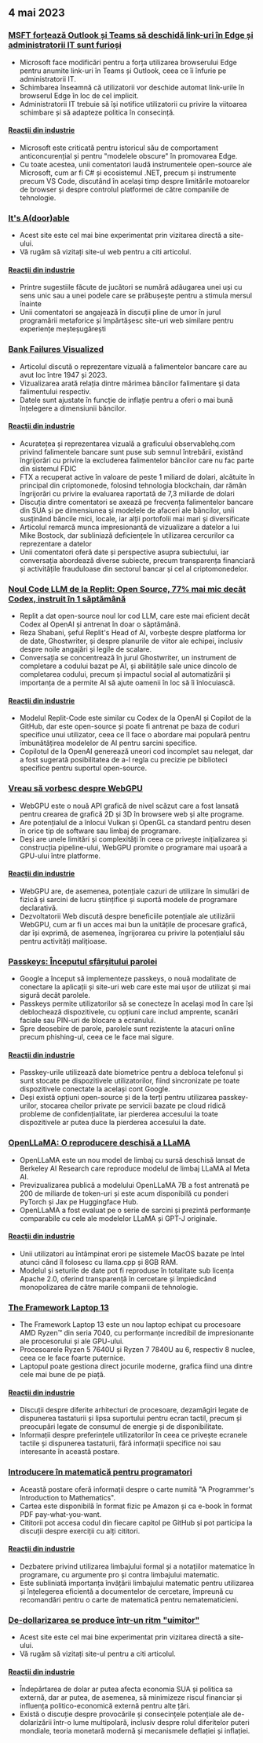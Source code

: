 

<CallToAction />

<Steps>

## 4 mai 2023

### [MSFT forțează Outlook și Teams să deschidă link-uri în Edge și administratorii IT sunt furioși](https://www.theverge.com/2023/5/3/23709297/microsoft-edge-force-outlook-teams-web-links-open)

- Microsoft face modificări pentru a forța utilizarea browserului Edge pentru anumite link-uri în Teams și Outlook, ceea ce îi înfurie pe administratorii IT.
- Schimbarea înseamnă că utilizatorii vor deschide automat link-urile în browserul Edge în loc de cel implicit.
- Administratorii IT trebuie să își notifice utilizatorii cu privire la viitoarea schimbare și să adapteze politica în consecință.

#### [Reacții din industrie](http://news.ycombinator.com/item?id=35800158)

- Microsoft este criticată pentru istoricul său de comportament anticoncurențial și pentru "modelele obscure" în promovarea Edge.
- Cu toate acestea, unii comentatori laudă instrumentele open-source ale Microsoft, cum ar fi C# și ecosistemul .NET, precum și instrumente precum VS Code, discutând în același timp despre limitările motoarelor de browser și despre controlul platformei de către companiile de tehnologie.

### [It's A(door)able](https://ncase.me/door/)

- Acest site este cel mai bine experimentat prin vizitarea directă a site-ului.
- Vă rugăm să vizitați site-ul web pentru a citi articolul.

#### [Reacții din industrie](http://news.ycombinator.com/item?id=35800492)

- Printre sugestiile făcute de jucători se numără adăugarea unei uși cu sens unic sau a unei podele care se prăbușește pentru a stimula mersul înainte
- Unii comentatori se angajează în discuții pline de umor în jurul programării metaforice și împărtășesc site-uri web similare pentru experiențe meșteșugărești

### [Bank Failures Visualized](https://observablehq.com/@mbostock/bank-failures)

- Articolul discută o reprezentare vizuală a falimentelor bancare care au avut loc între 1947 și 2023.
- Vizualizarea arată relația dintre mărimea băncilor falimentare și data falimentului respectiv.
- Datele sunt ajustate în funcție de inflație pentru a oferi o mai bună înțelegere a dimensiunii băncilor.

#### [Reacții din industrie](http://news.ycombinator.com/item?id=35795975)

- Acuratețea și reprezentarea vizuală a graficului observablehq.com privind falimentele bancare sunt puse sub semnul întrebării, existând îngrijorări cu privire la excluderea falimentelor băncilor care nu fac parte din sistemul FDIC
- FTX a recuperat active în valoare de peste 1 miliard de dolari, alcătuite în principal din criptomonede, folosind tehnologia blockchain, dar rămân îngrijorări cu privire la evaluarea raportată de 7,3 miliarde de dolari
- Discuția dintre comentatori se axează pe frecvența falimentelor bancare din SUA și pe dimensiunea și modelele de afaceri ale băncilor, unii susținând băncile mici, locale, iar alții portofolii mai mari și diversificate
- Articolul remarcă munca impresionantă de vizualizare a datelor a lui Mike Bostock, dar subliniază deficiențele în utilizarea cercurilor ca reprezentare a datelor
- Unii comentatori oferă date și perspective asupra subiectului, iar conversația abordează diverse subiecte, precum transparența financiară și activitățile frauduloase din sectorul bancar și cel al criptomonedelor.

### [Noul Code LLM de la Replit: Open Source, 77% mai mic decât Codex, instruit în 1 săptămână](https://www.latent.space/p/reza-shabani#details)

- Replit a dat open-source noul lor cod LLM, care este mai eficient decât Codex al OpenAI și antrenat în doar o săptămână.
- Reza Shabani, șeful Replit's Head of AI, vorbește despre platforma lor de date, Ghostwriter, și despre planurile de viitor ale echipei, inclusiv despre noile angajări și legile de scalare.
- Conversația se concentrează în jurul Ghostwriter, un instrument de completare a codului bazat pe AI, și abilitățile sale unice dincolo de completarea codului, precum și impactul social al automatizării și importanța de a permite AI să ajute oamenii în loc să îi înlocuiască.

#### [Reacții din industrie](http://news.ycombinator.com/item?id=35803435)

- Modelul Replit-Code este similar cu Codex de la OpenAI și Copilot de la GitHub, dar este open-source și poate fi antrenat pe baza de coduri specifice unui utilizator, ceea ce îl face o abordare mai populară pentru îmbunătățirea modelelor de AI pentru sarcini specifice.
- Copilotul de la OpenAI generează uneori cod incomplet sau nelegat, dar a fost sugerată posibilitatea de a-l regla cu precizie pe biblioteci specifice pentru suportul open-source.

### [Vreau să vorbesc despre WebGPU](https://cohost.org/mcc/post/1406157-i-want-to-talk-about-webgpu)

- WebGPU este o nouă API grafică de nivel scăzut care a fost lansată pentru crearea de grafică 2D și 3D în browsere web și alte programe.
- Are potențialul de a înlocui Vulkan și OpenGL ca standard pentru desen în orice tip de software sau limbaj de programare.
- Deși are unele limitări și complexități în ceea ce privește inițializarea și construcția pipeline-ului, WebGPU promite o programare mai ușoară a GPU-ului între platforme.

#### [Reacții din industrie](http://news.ycombinator.com/item?id=35800988)

- WebGPU are, de asemenea, potențiale cazuri de utilizare în simulări de fizică și sarcini de lucru științifice și suportă modele de programare declarativă.
- Dezvoltatorii Web discută despre beneficiile potențiale ale utilizării WebGPU, cum ar fi un acces mai bun la unitățile de procesare grafică, dar își exprimă, de asemenea, îngrijorarea cu privire la potențialul său pentru activități malițioase.

### [Passkeys: Începutul sfârșitului parolei](https://blog.google/technology/safety-security/the-beginning-of-the-end-of-the-password/)

- Google a început să implementeze passkeys, o nouă modalitate de conectare la aplicații și site-uri web care este mai ușor de utilizat și mai sigură decât parolele.
- Passkeys permite utilizatorilor să se conecteze în același mod în care își deblochează dispozitivele, cu opțiuni care includ amprente, scanări faciale sau PIN-uri de blocare a ecranului.
- Spre deosebire de parole, parolele sunt rezistente la atacuri online precum phishing-ul, ceea ce le face mai sigure.

#### [Reacții din industrie](http://news.ycombinator.com/item?id=35801392)

- Passkey-urile utilizează date biometrice pentru a debloca telefonul și sunt stocate pe dispozitivele utilizatorilor, fiind sincronizate pe toate dispozitivele conectate la același cont Google.
- Deși există opțiuni open-source și de la terți pentru utilizarea passkey-urilor, stocarea cheilor private pe servicii bazate pe cloud ridică probleme de confidențialitate, iar pierderea accesului la toate dispozitivele ar putea duce la pierderea accesului la date.

### [OpenLLaMA: O reproducere deschisă a LLaMA](https://github.com/openlm-research/open_llama)

- OpenLLaMA este un nou model de limbaj cu sursă deschisă lansat de Berkeley AI Research care reproduce modelul de limbaj LLaMA al Meta AI.
- Previzualizarea publică a modelului OpenLLaMA 7B a fost antrenată pe 200 de miliarde de token-uri și este acum disponibilă cu ponderi PyTorch și Jax pe Huggingface Hub.
- OpenLLaMA a fost evaluat pe o serie de sarcini și prezintă performanțe comparabile cu cele ale modelelor LLaMA și GPT-J originale.

#### [Reacții din industrie](http://news.ycombinator.com/item?id=35798888)

- Unii utilizatori au întâmpinat erori pe sistemele MacOS bazate pe Intel atunci când îl folosesc cu llama.cpp și 8GB RAM.
- Modelul și seturile de date pot fi reproduse în totalitate sub licența Apache 2.0, oferind transparență în cercetare și împiedicând monopolizarea de către marile companii de tehnologie.

### [The Framework Laptop 13](https://frame.work/blog/announcing-the-framework-laptop-13-powered-by-amd-ryzen)

- The Framework Laptop 13 este un nou laptop echipat cu procesoare AMD Ryzen™ din seria 7040, cu performanțe incredibil de impresionante ale procesorului și ale GPU-ului.
- Procesoarele Ryzen 5 7640U și Ryzen 7 7840U au 6, respectiv 8 nuclee, ceea ce le face foarte puternice.
- Laptopul poate gestiona direct jocurile moderne, grafica fiind una dintre cele mai bune de pe piață.

#### [Reacții din industrie](http://news.ycombinator.com/item?id=35802210)

- Discuții despre diferite arhitecturi de procesoare, dezamăgiri legate de dispunerea tastaturii și lipsa suportului pentru ecran tactil, precum și preocupări legate de consumul de energie și de disponibilitate.
- Informații despre preferințele utilizatorilor în ceea ce privește ecranele tactile și dispunerea tastaturii, fără informații specifice noi sau interesante în această postare.

### [Introducere în matematică pentru programatori](https://pimbook.org)

- Această postare oferă informații despre o carte numită "A Programmer's Introduction to Mathematics".
- Cartea este disponibilă în format fizic pe Amazon și ca e-book în format PDF pay-what-you-want.
- Cititorii pot accesa codul din fiecare capitol pe GitHub și pot participa la discuții despre exerciții cu alți cititori.

#### [Reacții din industrie](http://news.ycombinator.com/item?id=35800136)

- Dezbatere privind utilizarea limbajului formal și a notațiilor matematice în programare, cu argumente pro și contra limbajului matematic.
- Este subliniată importanța învățării limbajului matematic pentru utilizarea și înțelegerea eficientă a documentelor de cercetare, împreună cu recomandări pentru o carte de matematică pentru nematematicieni.

### [De-dollarizarea se produce într-un ritm "uimitor"](https://www.bloomberg.com/news/articles/2023-04-18/de-dollarization-is-happening-at-a-stunning-pace-jen-says)

- Acest site este cel mai bine experimentat prin vizitarea directă a site-ului.
- Vă rugăm să vizitați site-ul pentru a citi articolul.

#### [Reacții din industrie](http://news.ycombinator.com/item?id=35796915)

- Îndepărtarea de dolar ar putea afecta economia SUA și politica sa externă, dar ar putea, de asemenea, să minimizeze riscul financiar și influența politico-economică externă pentru alte țări.
- Există o discuție despre provocările și consecințele potențiale ale de-dolarizării într-o lume multipolară, inclusiv despre rolul diferitelor puteri mondiale, teoria monetară modernă și mecanismele deflației și inflației.

</Steps>
